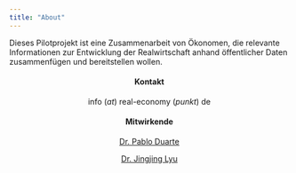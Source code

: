 ```yaml
---
title: "About"
---
```


Dieses Pilotprojekt ist eine Zusammenarbeit von Ökonomen, die relevante Informationen zur Entwicklung der Realwirtschaft anhand öffentlicher Daten zusammenfügen und bereitstellen wollen. 

<center> 
#### Kontakt
info (_at_) real-economy (_punkt_) de


####  Mitwirkende 
<a href="https://www.flossbachvonstorch-researchinstitute.com/en/about-us/team/" target="_blank">Dr. Pablo Duarte</a>

<a href="https://www.wiwi.uni-muenster.de/oeew/de/dr-jingjing-lyu" target="_blank">Dr. Jingjing Lyu</a>


</center>